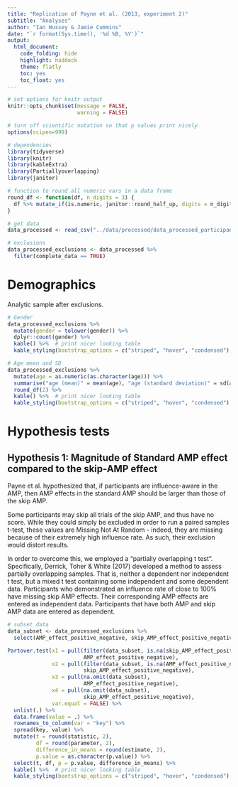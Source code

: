 ```yaml
---
title: "Replication of Payne et al. (2013, experiment 2)"
subtitle: "Analyses"
author: "Ian Hussey & Jamie Cummins"
date: "`r format(Sys.time(), '%d %B, %Y')`"
output:
  html_document:
    code_folding: hide
    highlight: haddock
    theme: flatly
    toc: yes
    toc_float: yes
---
```


```r

# set options for knitr output
knitr::opts_chunk$set(message = FALSE, 
                      warning = FALSE)

# turn off scientific notation so that p values print nicely
options(scipen=999)

```

```r

# dependencies
library(tidyverse)
library(knitr)
library(kableExtra)
library(Partiallyoverlapping)
library(janitor)

# function to round all numeric vars in a data frame
round_df <- function(df, n_digits = 3) {
  df %>% mutate_if(is.numeric, janitor::round_half_up, digits = n_digits)
}

# get data 
data_processed <- read_csv("../data/processed/data_processed_participant_level.csv")

# exclusions
data_processed_exclusions <- data_processed %>%
  filter(complete_data == TRUE)

```

# Demographics

Analytic sample after exclusions.

```r

# Gender
data_processed_exclusions %>%
  mutate(gender = tolower(gender)) %>%
  dplyr::count(gender) %>%
  kable() %>%  # print nicer looking table
  kable_styling(bootstrap_options = c("striped", "hover", "condensed"), full_width = FALSE)

# Age mean and SD
data_processed_exclusions %>%
  mutate(age = as.numeric(as.character(age))) %>%
  summarise("age (mean)" = mean(age), "age (standard deviation)" = sd(age)) %>%
  round_df(2) %>%
  kable() %>%  # print nicer looking table
  kable_styling(bootstrap_options = c("striped", "hover", "condensed"), full_width = FALSE)

```

# Hypothesis tests

## Hypothesis 1: Magnitude of Standard AMP effect compared to the skip-AMP effect

Payne et al. hypothesized that, if participants are influence-aware in the AMP, then AMP effects in the standard AMP should be larger than those of the skip AMP.

Some participants may skip all trials of the skip AMP, and thus have no score. While they could simply be excluded in order to run a paired samples t-test, these values are Missing Not At Random - indeed, they are missing because of their extremely high influence rate. As such, their exclusion would distort results. 

In order to overcome this, we employed a "partially overlapping t test". Specifically, Derrick, Toher & White (2017) developed a method to assess partially overlapping samples. That is, neither a dependent nor independent t test, but a mixed t test containing some independent and some dependent data. Participants who demonstrated an influence rate of close to 100% have missing skip AMP effects. Their corresponding AMP effects are entered as independent data. Participants that have both AMP and skip AMP data are entered as dependent.

```r

# subset data
data_subset <- data_processed_exclusions %>%
  select(AMP_effect_positive_negative, skip_AMP_effect_positive_negative) 

Partover.test(x1 = pull(filter(data_subset, is.na(skip_AMP_effect_positive_negative)),
                        AMP_effect_positive_negative),
              x2 = pull(filter(data_subset, is.na(AMP_effect_positive_negative)),
                        skip_AMP_effect_positive_negative),
              x3 = pull(na.omit(data_subset), 
                        AMP_effect_positive_negative), 
              x4 = pull(na.omit(data_subset), 
                        skip_AMP_effect_positive_negative),
              var.equal = FALSE) %>%
  unlist(.) %>%
  data.frame(value = .) %>%
  rownames_to_column(var = "key") %>%
  spread(key, value) %>%
  mutate(t = round(statistic, 2),
         df = round(parameter, 2),
         difference_in_means = round(estimate, 2),
         p.value = as.character(p.value)) %>%
  select(t, df, p = p.value, difference_in_means) %>%
  kable() %>%  # print nicer looking table
  kable_styling(bootstrap_options = c("striped", "hover", "condensed"), full_width = FALSE)

```
